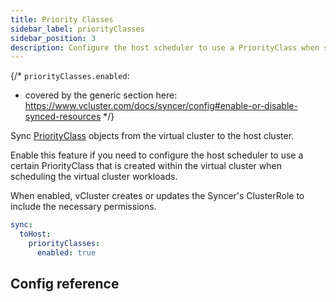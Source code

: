 ```yaml
---
title: Priority Classes
sidebar_label: priorityClasses
sidebar_position: 3
description: Configure the host scheduler to use a PriorityClass when scheduling your virtual cluster workloads.
---
```



{/*
`priorityClasses.enabled`:
- covered by the generic section here: https://www.vcluster.com/docs/syncer/config#enable-or-disable-synced-resources
*/}

Sync [PriorityClass](https://kubernetes.io/docs/concepts/scheduling-eviction/pod-priority-preemption/#priorityclass) objects from the virtual cluster to the host cluster.

Enable this feature if you need to configure the host scheduler to use a certain PriorityClass that is created within the virtual cluster when scheduling the virtual cluster workloads.

When enabled, vCluster creates or updates the Syncer's ClusterRole to include the necessary permissions. 

```YAML
sync:
  toHost:
    priorityClasses:
      enabled: true
```

## Config reference

<EnableSwitch/>